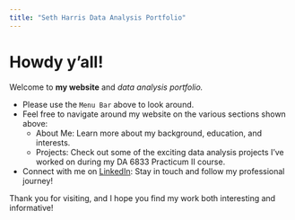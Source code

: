 ---
title: "Seth Harris Data Analysis Portfolio"
---

# Howdy y'all!

Welcome to **my website** and *data analysis portfolio.*

-   Please use the `Menu Bar` above to look around.
-   Feel free to navigate around my website on the various sections shown above:
    -   About Me: Learn more about my background, education, and interests.
    -   Projects: Check out some of the exciting data analysis projects I've worked on during my DA 6833 Practicum II course.
-   Connect with me on [LinkedIn](https://www.linkedin.com/in/seth-harris-b4976a200/): Stay in touch and follow my professional journey!

Thank you for visiting, and I hope you find my work both interesting and informative!
